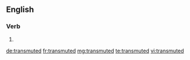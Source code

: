 ==English==

===Verb===
{{head|en}}

# {{en-past of|transmute}}

[[de:transmuted]]
[[fr:transmuted]]
[[mg:transmuted]]
[[te:transmuted]]
[[vi:transmuted]]
